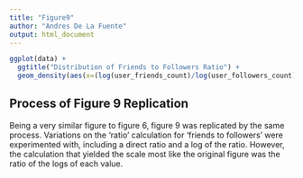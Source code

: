 ```yaml
---
title: "Figure9"
author: "Andres De La Fuente"
output: html_document
---
```


```r
ggplot(data) +
  ggtitle("Distribution of Friends to Followers Ratio") +
  geom_density(aes(x=(log(user_friends_count)/log(user_followers_count)), fill=is_fake_news, color=is_fake_news), alpha=0.4) 

```
## Process of Figure 9 Replication

Being a very similar figure to figure 6, figure 9 was replicated by the same process. Variations on the 'ratio' calculation for 'friends to followers' were experimented with, including a direct ratio and a log of the ratio. However, the calculation that yielded the scale most like the original figure was the ratio of the logs of each value. 
